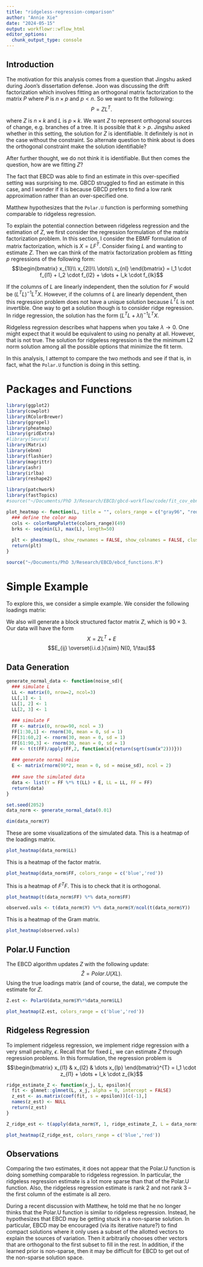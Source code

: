 ```yaml
---
title: "ridgeless-regression-comparison"
author: "Annie Xie"
date: "2024-05-15"
output: workflowr::wflow_html
editor_options:
  chunk_output_type: console
---
```


## Introduction

The motivation for this analysis comes from a question that Jingshu asked during Joon's dissertation defense. Joon was discussing the drift factorization which involves fitting an orthogonal matrix factorization to the matrix $P$ where $P$ is $n \times p$ and $p < n$. So we want to fit the following:
$$
P = ZL^{T}.
$$

where $Z$ is $n \times k$ and $L$ is $p \times k$. We want $Z$ to represent orthogonal sources of change, e.g. branches of a tree. It is possible that $k > p$. Jingshu asked whether in this setting, the solution for $Z$ is identifiable. It definitely is not in the case without the constraint. So alternate question to think about is does the orthogonal constraint make the solution identifiable?

After further thought, we do not think it is identifiable. But then comes the question, how are we fitting $Z$? 

The fact that EBCD was able to find an estimate in this over-specified setting was surprising to me. GBCD struggled to find an estimate in this case, and I wonder if it is because GBCD prefers to find a low rank approximation rather than an over-specified one.

Matthew hypothesizes that the `Polar.U` function is performing something comparable to ridgeless regression. 

To explain the potential connection between ridgeless regression and the estimation of $Z$, we first consider the regression formulation of the matrix factorization problem. In this section, I consider the EBMF formulation of matrix factorization, which is $X = LF^{T}$. Consider fixing $L$ and wanting to estimate $Z$. Then we can think of the matrix factorization problem as fitting $p$ regressions of the following form:
$$\begin{bmatrix}
x_{1l}\\
x_{2l}\\ 
\dots\\ 
x_{nl}
\end{bmatrix} = l_1 \cdot f_{l1} + l_2 \cdot f_{l2} + \dots + l_k \cdot f_{lk}$$

If the columns of $L$ are linearly independent, then the solution for $F$ would be $(L^{T}L)^{-1}L^{T}X$. However, if the columns of $L$ are linearly dependent, then this regression problem does not have a unique solution because $L^{T}L$ is not invertible. One way to get a solution though is to consider ridge regression. In ridge regression, the solution has the form $(L^{T}L + \lambda I)^{-1}L^{T}X$. 

Ridgeless regression describes what happens when you take $\lambda \to 0$. One might expect that it would be equivalent to using no penalty at all. However, that is not true. The solution for ridgeless regression is the the minimum L2 norm solution among all the possible options that minimize the fit term.

In this analysis, I attempt to compare the two methods and see if that is, in fact, what the `Polar.U` function is doing in this setting.

# Packages and Functions
```r
library(ggplot2)
library(cowplot)
library(RColorBrewer)
library(ggrepel)
library(pheatmap)
library(gridExtra)
#library(Seurat)
library(Matrix)
library(ebnm)
library(flashier)
library(magrittr)
library(ashr)
library(irlba)
library(reshape2)

library(patchwork)
library(fastTopics)
#source("~/Documents/PhD 3/Research/EBCD/gbcd-workflow/code/fit_cov_ebnmf.R")
```

```r
plot_heatmap <- function(L, title = "", colors_range = c("gray96", "red")){
  ### define the color map
  cols <- colorRampPalette(colors_range)(49)
  brks <- seq(min(L), max(L), length=50)
  
  plt <- pheatmap(L, show_rownames = FALSE, show_colnames = FALSE, cluster_rows = FALSE, cluster_cols = FALSE, color = cols, breaks = brks, main = title)
  return(plt)
}
```

```r
source("~/Documents/PhD 3/Research/EBCD/ebcd_functions.R")
```

# Simple Example
To explore this, we consider a simple example. We consider the following loadings matrix:
\begin{bmatrix}
1 & 1 & 0\\
1 & 0 & 1\\
\end{bmatrix}

We also will generate a block structured factor matrix $Z$, which is $90 \times 3$. Our data will have the form
$$X = ZL^{T} + E$$
$$E_{ij} \overset{i.i.d.}{\sim} N(0, 1/\tau)$$

## Data Generation

```r
generate_normal_data <- function(noise_sd){
  ### simulate L
  LL <- matrix(0, nrow=2, ncol=3)
  LL[,1] <- 1
  LL[1, 2] <- 1
  LL[2, 3] <- 1
  
  ### simulate F
  FF <- matrix(0, nrow=90, ncol = 3)
  FF[1:30,1] <- rnorm(30, mean = 0, sd = 1) 
  FF[31:60,2] <- rnorm(30, mean = 0, sd = 1) 
  FF[61:90,3] <- rnorm(30, mean = 0, sd = 1) 
  FF <- t(t(FF)/apply(FF,2, function(x){return(sqrt(sum(x^2)))}))
  
  ### generate normal noise
  E <- matrix(rnorm(90*2, mean = 0, sd = noise_sd), ncol = 2)
  
  ### save the simulated data
  data <- list(Y = FF %*% t(LL) + E, LL = LL, FF = FF)
  return(data)
}
```

```r
set.seed(2052)
data_norm <- generate_normal_data(0.01)
```

```r
dim(data_norm$Y)
```

These are some visualizations of the simulated data. This is a heatmap of the loadings matrix.
```r
plot_heatmap(data_norm$LL)
```

This is a heatmap of the factor matrix.
```r
plot_heatmap(data_norm$FF, colors_range = c('blue','red'))
```

This is a heatmap of $F^{T}F$. This is to check that it is orthogonal.
```r
plot_heatmap(t(data_norm$FF) %*% data_norm$FF)
```

```r
observed.vals <- t(data_norm$Y) %*% data_norm$Y/ncol(t(data_norm$Y))
```

This is a heatmap of the Gram matrix.
```r
plot_heatmap(observed.vals)
```

## Polar.U Function

The EBCD algorithm updates $Z$ with the following update:
$$\hat{Z} = Polar.U(XL).$$
Using the true loadings matrix (and of course, the data), we compute the estimate for $Z$.
```r
Z.est <- PolarU(data_norm$Y%*%data_norm$LL)
```

```r
plot_heatmap(Z.est, colors_range = c('blue','red'))
```

## Ridgeless Regression
To implement ridgeless regression, we implement ridge regression with a very small penalty, $\epsilon$. Recall that for fixed $L$, we can estimate $Z$ through regression problems. In this formulation, the regression problem is
$$\begin{bmatrix}
x_{l1} & x_{l2} & \dots x_{lp}
\end{bmatrix}^{T} = l_1 \cdot z_{l1} + \dots + l_k \cdot z_{lk}$$

```r
ridge_estimate_Z <- function(x_j, L, epsilon){
  fit <- glmnet::glmnet(L, x_j, alpha = 0, intercept = FALSE)
  z_est <- as.matrix(coef(fit, s = epsilon))[c(-1),]
  names(z_est) <- NULL
  return(z_est)
}
```

```r
Z_ridge_est <- t(apply(data_norm$Y, 1, ridge_estimate_Z, L = data_norm$LL, epsilon = 10^(-10)))
```

```r
plot_heatmap(Z_ridge_est, colors_range = c('blue','red'))
```

## Observations
Comparing the two estimates, it does not appear that the Polar.U function is doing something comparable to ridgeless regression. In particular, the ridgeless regression estimate is a lot more sparse than that of the Polar.U function. Also, the ridgeless regression estimate is rank 2 and not rank 3 -- the first column of the estimate is all zero. 

During a recent discussion with Matthew, he told me that he no longer thinks that the Polar.U function is similar to ridgeless regression. Instead, he hypothesizes that EBCD may be getting stuck in a non-sparse solution. In particular, EBCD may be encouraged (via its iterative nature?) to find compact solutions where it only uses a subset of the allotted vectors to explain the sources of variation. Then it arbitrarily chooses other vectors that are orthogonal to the first subset to fill in the rest. In addition, if the learned prior is non-sparse, then it may be difficult for EBCD to get out of the non-sparse solution space.






